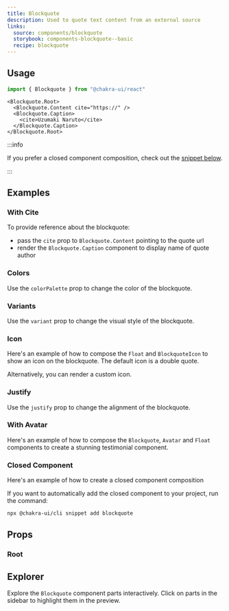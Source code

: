 ```yaml
---
title: Blockquote
description: Used to quote text content from an external source
links:
  source: components/blockquote
  storybook: components-blockquote--basic
  recipe: blockquote
---
```


<ExampleTabs name="blockquote-basic" />

## Usage

```jsx
import { Blockquote } from "@chakra-ui/react"
```

```tsx
<Blockquote.Root>
  <Blockquote.Content cite="https://" />
  <Blockquote.Caption>
    <cite>Uzumaki Naruto</cite>
  </Blockquote.Caption>
</Blockquote.Root>
```

:::info

If you prefer a closed component composition, check out the
[snippet below](#closed-component).

:::

## Examples

### With Cite

To provide reference about the blockquote:

- pass the `cite` prop to `Blockquote.Content` pointing to the quote url
- render the `Blockquote.Caption` component to display name of quote author

<ExampleTabs name="blockquote-with-cite" />

### Colors

Use the `colorPalette` prop to change the color of the blockquote.

<ExampleTabs name="blockquote-with-colors" />

### Variants

Use the `variant` prop to change the visual style of the blockquote.

<ExampleTabs name="blockquote-with-variants" />

### Icon

Here's an example of how to compose the `Float` and `BlockquoteIcon` to show an
icon on the blockquote. The default icon is a double quote.

<ExampleTabs name="blockquote-with-icon" />

Alternatively, you can render a custom icon.

<ExampleTabs name="blockquote-with-custom-icon" />

### Justify

Use the `justify` prop to change the alignment of the blockquote.

<ExampleTabs name="blockquote-with-justify" />

### With Avatar

Here's an example of how to compose the `Blockquote`, `Avatar` and `Float`
components to create a stunning testimonial component.

<ExampleTabs name="blockquote-with-avatar" />

### Closed Component

Here's an example of how to create a closed component composition

<ExampleCode name="blockquote-closed-component" />

If you want to automatically add the closed component to your project, run the
command:

```bash
npx @chakra-ui/cli snippet add blockquote
```

## Props

### Root

<PropTable component="Blockquote" part="Root" />

## Explorer

Explore the `Blockquote` component parts interactively. Click on parts in the
sidebar to highlight them in the preview.

<Explorer name="blockquote-explorer" />
